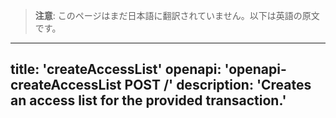 <!-- AUTO-GENERATED-CONTENT:START (ENGLISH-COPY) -->
> **注意**: このページはまだ日本語に翻訳されていません。以下は英語の原文です。

---
title: 'createAccessList'
openapi: 'openapi-createAccessList POST /'
description: 'Creates an access list for the provided transaction.'
---